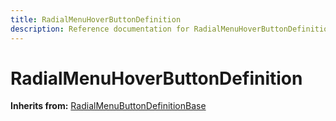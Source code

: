 ```yaml
---
title: RadialMenuHoverButtonDefinition
description: Reference documentation for RadialMenuHoverButtonDefinition meta class
---
```



# RadialMenuHoverButtonDefinition

**Inherits from:** [RadialMenuButtonDefinitionBase](/classes/radialmenubuttondefinitionbase)

<ClassDetails file="/db/classes/RadialMenuHoverButtonDefinition.49d7e0493644.json" />
